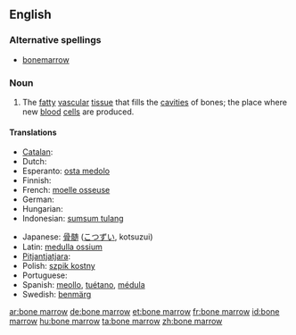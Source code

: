 ==English==
{{wikipedia}}
===Alternative spellings===
*[[bonemarrow]]

===Noun===
{{en-noun|sg=[[bone]] [[marrow]]|-|s}}

# {{anatomy}} The [[fatty]] [[vascular]] [[tissue]] that fills the [[cavities]] of bones; the place where new [[blood]] [[cell]]s are produced.

====Translations====
{{trans-top|bone marrow}}
* [[Catalan]]: {{t+|ca|bessó|m}}
* Dutch: {{t+|nl|beenmerg|n}}
* Esperanto: [[osta medolo]]
* Finnish: {{t-|fi|luuydin}}
* French: [[moelle osseuse]] {{f}}
* German: {{t-|de|Knochenmark|n}}
* Hungarian: {{t|hu|csontvelő}}
* Indonesian: [[sumsum tulang]]
{{trans-mid}}
* Japanese: [[骨髄]] ([[こつずい]], kotsuzui)
* Latin: [[medulla ossium]]
* [[Pitjantjatjara]]: {{tø|pjt|nyuṉtjuṉ}}
* Polish: [[szpik kostny]] {{m}}
* Portuguese: {{t|pt|medula óssea|f}}
* Spanish: [[meollo]], [[tuétano]], [[médula]]
* Swedish: [[benmärg]] {{c}}
{{trans-bottom}}

{{anagrams:en/abemnoorrw}}
[[ar:bone marrow]]
[[de:bone marrow]]
[[et:bone marrow]]
[[fr:bone marrow]]
[[id:bone marrow]]
[[hu:bone marrow]]
[[ta:bone marrow]]
[[zh:bone marrow]]